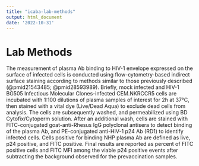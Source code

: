 ```yaml
---
title: "icaba-lab-methods"
output: html_document
date: '2022-10-31'
---
```


# Lab Methods

The measurement of plasma Ab binding to HIV-1 envelope expressed on the surface of infected cells is conducted using flow-cytometry-based indirect surface staining according to methods similar to those previously described (@pmid21543485; @pmid28593989). Briefly, mock infected and HIV-1 BG505 Infectious Molecular Clones-infected CEM.NKRCCR5 cells are incubated with 1:100 dilutions of plasma samples of interest for 2h at 37°C, then stained with a vital dye (Live/Dead Aqua) to exclude dead cells from analysis. The cells are subsequently washed, and permeabilized using BD Cytofix/Cytoperm solution. After an additional wash, cells are stained with FITC-conjugated goat-anti-Rhesus IgG polyclonal antisera to detect binding of the plasma Ab, and PE-conjugated anti-HIV-1 p24 Ab (RD1) to identify infected cells. Cells positive for binding NHP plasma Ab are defined as live, p24 positive, and FITC positive. Final results are reported as percent of FITC positive cells and FITC MFI among the viable p24 positive events after subtracting the background observed for the prevaccination samples.


